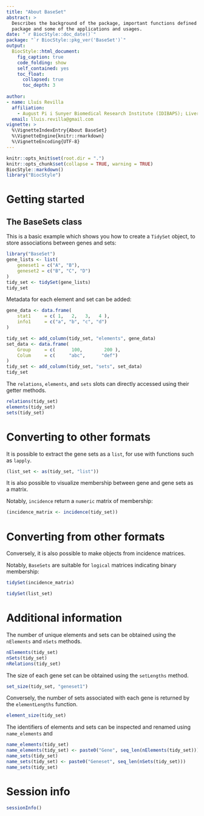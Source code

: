 ```yaml
---
title: "About BaseSet"
abstract: >
  Describes the background of the package, important functions defined in the
  package and some of the applications and usages.
date: "`r BiocStyle::doc_date()`"
package: "`r BiocStyle::pkg_ver('BaseSet')`"
output:
  BiocStyle::html_document:
    fig_caption: true
    code_folding: show
    self_contained: yes
    toc_float:
      collapsed: true
      toc_depth: 3
      
author:
- name: Lluís Revilla
  affiliation: 
    - August Pi i Sunyer Biomedical Research Institute (IDIBAPS); Liver Unit, Hospital Clinic
  email: lluis.revilla@gmail.com
vignette: >
  %\VignetteIndexEntry{About BaseSet}
  %\VignetteEngine{knitr::rmarkdown}
  %\VignetteEncoding{UTF-8}  
---
```

```r
knitr::opts_knit$set(root.dir = ".")
knitr::opts_chunk$set(collapse = TRUE, warning = TRUE)
BiocStyle::markdown()
library("BiocStyle")
```

# Getting started

## The BaseSets class

This is a basic example which shows you how to create a `TidySet` object, to store associations between genes and sets:

```r
library("BaseSet")
gene_lists <- list(
    geneset1 = c("A", "B"),
    geneset2 = c("B", "C", "D")
)
tidy_set <- tidySet(gene_lists)
tidy_set
```

Metadata for each element and set can be added:

```r
gene_data <- data.frame(
    stat1     = c( 1,   2,   3,   4 ),
    info1     = c("a", "b", "c", "d")
)

tidy_set <- add_column(tidy_set, "elements", gene_data)
set_data <- data.frame(
    Group     = c(      100,        200 ),
    Colum     = c(     "abc",      "def")
)
tidy_set <- add_column(tidy_set, "sets", set_data)
tidy_set
```

The `relations`, `elements`, and `sets` slots can directly accessed using their getter methods.

```r
relations(tidy_set)
elements(tidy_set)
sets(tidy_set)
```


# Converting to other formats

It is possible to extract the gene sets as a `list`, for use with functions such as `lapply`.

```r
(list_set <- as(tidy_set, "list"))
```

It is also possible to visualize membership between gene and gene sets as a matrix.

Notably, `incidence` return a `numeric` matrix of membership:

```r
(incidence_matrix <- incidence(tidy_set))
```


# Converting from other formats

Conversely, it is also possible to make objects from incidence matrices.

Notably, `BaseSets` are suitable for `logical` matrices indicating binary membership:

```r
tidySet(incidence_matrix)
```


```r
tidySet(list_set)
```

# Additional information

The number of unique elements and sets can be obtained using the `nElements` and `nSets` methods.

```r
nElements(tidy_set)
nSets(tidy_set)
nRelations(tidy_set)
```

The size of each gene set can be obtained using the `setLengths` method.

```r
set_size(tidy_set, "geneset1")
```

Conversely, the number of sets associated with each gene is returned by the `elementLengths` function.

```r
element_size(tidy_set)
```

The identifiers of elements and sets can be inspected and renamed using `name_elements` and 

```r
name_elements(tidy_set)
name_elements(tidy_set) <- paste0("Gene", seq_len(nElements(tidy_set)))
name_sets(tidy_set)
name_sets(tidy_set) <- paste0("Geneset", seq_len(nSets(tidy_set)))
name_sets(tidy_set)
```

# Session info {.unnumbered}

```r
sessionInfo()
```
